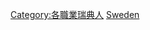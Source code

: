 {{Commonscat|Economists from Sweden}}

[[Category:各職業瑞典人|Category:各職業瑞典人]]
[[Category:各國經濟學家|Sweden]]